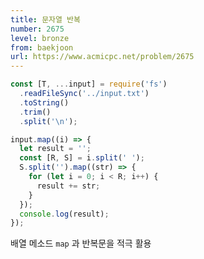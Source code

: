 ```yaml
---
title: 문자열 반복
number: 2675
level: bronze
from: baekjoon
url: https://www.acmicpc.net/problem/2675
---
```


```js
const [T, ...input] = require('fs')
  .readFileSync('../input.txt')
  .toString()
  .trim()
  .split('\n');

input.map((i) => {
  let result = '';
  const [R, S] = i.split(' ');
  S.split('').map((str) => {
    for (let i = 0; i < R; i++) {
      result += str;
    }
  });
  console.log(result);
});
```

배열 메소드 `map` 과 반복문을 적극 활용
